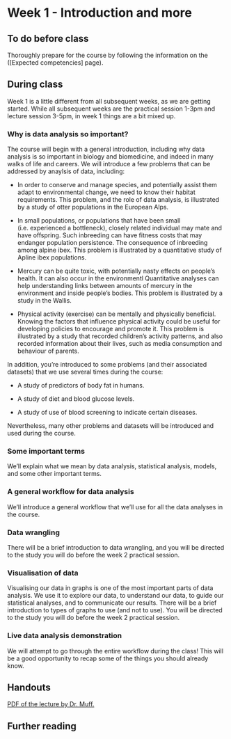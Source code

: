 # Week 1  - Introduction and more {-}

## To do before class {-}

Thoroughly prepare for the course by following the information on the ([Expected competencies] page).


## During class {-}

Week 1 is a little different from all subsequent weeks, as we are getting started. While all subsequent weeks are the practical session 1-3pm and lecture session 3-5pm, in week 1 things are a bit mixed up.

### Why is data analysis so important? {-}

The course will begin with a general introduction, including why data analysis is so important in biology and biomedicine, and indeed in many walks of life and careers. We will introduce a few problems that can be addressed by anaylsis of data, including:

* In order to conserve and manage species, and potentially assist them adapt to environmental change, we need to know their habitat requirements. This problem, and the role of data analysis, is illustrated by a study of otter populations in the European Alps.

* In small populations, or populations that have been small (i.e. experienced a bottleneck), closely related individual may mate and have offspring. Such inbreeding can have fitness costs that may endanger population persistence. The consequence of inbreeding among alpine ibex. This problem is illustrated by a quantitative study of Apline ibex populations.

* Mercury can be quite toxic, with potentially nasty effects on people's health. It can also occur in the environmentl Quantitative analyses can help understanding links between amounts of mercury in the environment and inside people's bodies. This problem is illustrated by a study in the Wallis.

* Physical activity (exercise) can be mentally and physically beneficial. Knowing the factors that influence physical activity could be useful for developing policies to encourage and promote it. This problem is illustrated by a study that recorded children's activity patterns, and also recorded information about their lives, such as media consumption and behaviour of parents.

In addition, you're introduced to some problems (and their associated datasets) that we use several times during the course:

* A study of predictors of body fat in humans.

* A study of diet and blood glucose levels.

* A study of use of blood screening to indicate certain diseases.

Nevertheless, many other problems and datasets will be introduced and used during the course.


### Some important terms {-}

We'll explain what we mean by data analysis, statistical analysis, models, and some other important terms.


### A general workflow for data analysis {-}

We'll introduce a general workflow that we'll use for all the data analyses in the course.


### Data wrangling {-}

There will be a brief introduction to data wrangling, and you will be directed to the study you will do before the week 2 practical session.

### Visualisation of data  {-}

Visualising our data in graphs is one of the most important parts of data analysis. We use it to explore our data, to understand our data, to guide our statistical analyses, and to communicate our results. There will be a brief introduction to types of graphs to use (and not to use). You will be directed to the study you will do before the week 2 practical session.

### Live data analysis demonstration {-}

We will attempt to go through the entire workflow during the class! This will be a good opportunity to recap some of the things you should already know.




## Handouts {-}

[PDF of the lecture by Dr. Muff.](\lectures\week1\en\lecture1_en.pdf)

## Further reading {-}


